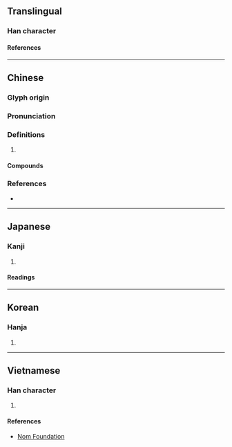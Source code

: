 {{also|嵘}}
{{character info/new}}
==Translingual==

===Han character===
{{Han char|rn=46|rad=山|as=14|sn=17|four=29794|canj=UFFD|ids=⿰山榮}}

====References====
{{Han ref|kx=0321.120|dkj=08548|dj=0621.210|hdz=10803.100|uh=5DB8}}

----

==Chinese==
{{zh-forms|s=嵘}}

===Glyph origin===
{{Han etym}}

===Pronunciation===
{{zh-pron
|m=róng
|c=wing4,wang4,jing4
|mc=y
|oc=y
|cat=
}}

===Definitions===
{{zh-hanzi}}

# {{n-g|Used in {{zh-l|崢嶸}}, etc.}}

====Compounds====
{{zh-der|崢嶸歲月|嶸嶸|崢嶸|歲月崢嶸|頭角崢嶸}}

===References===
* {{R:yue:mfccd}}

----

==Japanese==

===Kanji===
{{ja-kanji|grade=|rs=山14}}

# {{defn|lang=ja|sort=山14}}

====Readings====
{{ja-readings
|on=こう, おう, えい, よう
|kun=けわしい
}}

----

==Korean==

===Hanja===
{{ko-hanja|영}}

# {{defn|lang=ko|sort=山14}}

----

==Vietnamese==

===Han character===
{{vi-readings|rs=山14|reading=vanh}}

# {{defn|lang=vi|sort=山14}}

====References====
* [http://nomfoundation.org/common/nom_details.php?codepoint=5db8 Nom Foundation]